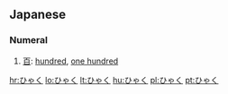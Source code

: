 ==Japanese==

===Numeral===
{{ja-noun|h|rom=hyaku}}

# [[百]]: [[hundred]], [[one hundred]]

[[hr:ひゃく]]
[[lo:ひゃく]]
[[lt:ひゃく]]
[[hu:ひゃく]]
[[pl:ひゃく]]
[[pt:ひゃく]]